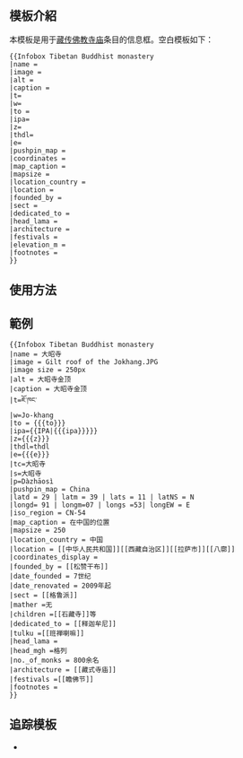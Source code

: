 {{Documentation subpage}}
<!-- 在本行下編輯模板說明 -->
{{Lua|Module:Infobox|Module:InfoboxImage|Module:Check for unknown parameters}}

== 模板介紹 ==
本模板是用于[[藏传佛教寺庙]]条目的信息框。空白模板如下：
<pre style="overflow: auto">
{{Infobox Tibetan Buddhist monastery
|name = 
|image = 
|alt = 
|caption = 
|t=
|w=
|to = 
|ipa=
|z=
|thdl=
|e=
|pushpin_map = 
|coordinates = 
|map_caption = 
|mapsize = 
|location_country = 
|location = 
|founded_by = 
|sect = 
|dedicated_to = 
|head_lama = 
|architecture = 
|festivals =
|elevation_m =
|footnotes = 
}}
</pre>

== 使用方法 ==

== 範例 ==

{{Infobox Tibetan Buddhist monastery
|name = 大昭寺
|image = Gilt roof of the Jokhang.JPG
|image size = 250px
|alt = 大昭寺金顶
|caption = 大昭寺金顶
|t=ཇོ་ཁང་
|w=Jo-khang
|to = {{{to}}}
|ipa={{IPA|{{{ipa}}}}}
|z={{{z}}}
|thdl=thdl
|e={{{e}}}
|tc=大昭寺
|s=大昭寺
|p=Dàzhāosì
|m={{{m}}}
|k={{{k}}}
|pushpin_map = China
|latd = 29 | latm = 39 | lats = 11 | latNS = N
|longd= 91 | longm=07 | longs =53| longEW = E
|iso_region = CN-54
|map_caption = 在中国的位置
|mapsize = 250
|location_country = 中国
|location = [[中华人民共和国]][[西藏自治区]][[拉萨市]][[八廓]]
|coordinates_display =
|founded_by = [[松赞干布]]
|date_founded = 7世纪
|date_renovated = 2009年起
|sect = [[格鲁派]]
|mather =无
|children =[[石藏寺]]等
|dedicated_to = [[释迦牟尼]]
|tulku =[[班禅喇嘛]]
|head_lama = 
|head_mgh =格列
|no._of_monks = 800余名
|architecture = [[藏式寺庙]]
|festivals =[[瞻佛节]]
|footnotes = 
}}

<pre style="overflow:scroll">
{{Infobox Tibetan Buddhist monastery
|name = 大昭寺
|image = Gilt roof of the Jokhang.JPG
|image size = 250px
|alt = 大昭寺金顶
|caption = 大昭寺金顶
|t=ཇོ་ཁང་
|w=Jo-khang
|to = {{{to}}}
|ipa={{IPA|{{{ipa}}}}}
|z={{{z}}}
|thdl=thdl
|e={{{e}}}
|tc=大昭寺
|s=大昭寺
|p=Dàzhāosì
|pushpin_map = China
|latd = 29 | latm = 39 | lats = 11 | latNS = N
|longd= 91 | longm=07 | longs =53| longEW = E
|iso_region = CN-54
|map_caption = 在中国的位置
|mapsize = 250
|location_country = 中国
|location = [[中华人民共和国]][[西藏自治区]][[拉萨市]][[八廓]]
|coordinates_display =
|founded_by = [[松赞干布]]
|date_founded = 7世纪
|date_renovated = 2009年起
|sect = [[格鲁派]]
|mather =无
|children =[[石藏寺]]等
|dedicated_to = [[释迦牟尼]]
|tulku =[[班禅喇嘛]]
|head_lama = 
|head_mgh =格列
|no._of_monks = 800余名
|architecture = [[藏式寺庙]]
|festivals =[[瞻佛节]]
|footnotes = 
}}
</pre>

== 追踪模板 ==
* {{clc|使用未知infobox Tibetan Buddhist monastery参数的页面}}

{{Buildings and structures infobox templates}}
<includeonly>{{Sandbox other||<!-- 本行下加入模板的分類，跨維基連結加入Wikidata（參見[[Wikipedia:Wikidata]]） -->
[[Category:佛教信息框模板]]
[[Category:藏传佛教寺院]]
}}</includeonly>